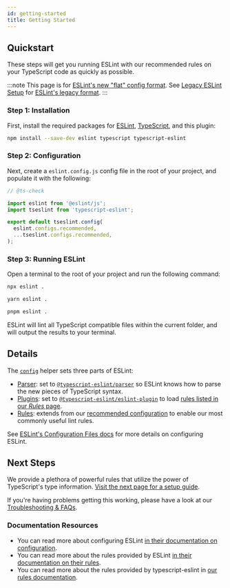 ```yaml
---
id: getting-started
title: Getting Started
---
```


## Quickstart

These steps will get you running ESLint with our recommended rules on your TypeScript code as quickly as possible.

:::note
This page is for [ESLint's new "flat" config format](https://eslint.org/docs/latest/use/configure/configuration-files-new).
See [Legacy ESLint Setup](./linting/Legacy_ESLint_Setup.mdx) for [ESLint's legacy format](https://eslint.org/docs/latest/use/configure/configuration-files).
:::

### Step 1: Installation

First, install the required packages for [ESLint](https://eslint.org), [TypeScript](https://typescriptlang.org), and this plugin:

```bash npm2yarn
npm install --save-dev eslint typescript typescript-eslint
```

### Step 2: Configuration

Next, create a `eslint.config.js` config file in the root of your project, and populate it with the following:

```js title="eslint.config.js"
// @ts-check

import eslint from '@eslint/js';
import tseslint from 'typescript-eslint';

export default tseslint.config(
  eslint.configs.recommended,
  ...tseslint.configs.recommended,
);
```

### Step 3: Running ESLint

Open a terminal to the root of your project and run the following command:

<Tabs groupId="npm2yarn">
<TabItem value="npm">

```bash
npx eslint .
```

</TabItem>
<TabItem value="Yarn">

```bash
yarn eslint .
```

</TabItem>
<TabItem value="pnpm">

```bash
pnpm eslint .
```

</TabItem>
</Tabs>

ESLint will lint all TypeScript compatible files within the current folder, and will output the results to your terminal.

## Details

The [`config`](./packages/TypeScript_ESLint.mdx) helper sets three parts of ESLint:

- [Parser](https://eslint.org/docs/latest/use/configure/parser): set to [`@typescript-eslint/parser`](./packages/Parser.mdx) so ESLint knows how to parse the new pieces of TypeScript syntax.
- [Plugins](https://eslint.org/docs/latest/use/configure/plugins): set to [`@typescript-eslint/eslint-plugin`](./packages/ESLint_Plugin.mdx) to load [rules listed in our _Rules_ page](./Rules).
- [Rules](https://eslint.org/docs/latest/use/configure/rules): extends from our [recommended configuration](../linting/configs/#recommended) to enable our most commonly useful lint rules.

See [ESLint's Configuration Files docs](https://eslint.org/docs/user-guide/configuring/configuration-files) for more details on configuring ESLint.

## Next Steps

We provide a plethora of powerful rules that utilize the power of TypeScript's type information. [Visit the next page for a setup guide](./linting/Typed_Linting.mdx 'Visit the next page for a typed rules setup guide').

If you're having problems getting this working, please have a look at our [Troubleshooting & FAQs](./linting/Troubleshooting.mdx).

### Documentation Resources

- You can read more about configuring ESLint [in their documentation on configuration](https://eslint.org/docs/user-guide/configuring).
- You can read more about the rules provided by ESLint [in their documentation on their rules](https://eslint.org/docs/rules/).
- You can read more about the rules provided by typescript-eslint in [our rules documentation](/rules).
